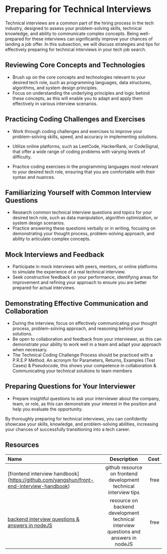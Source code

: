 # Preparing for Technical Interviews

Technical interviews are a common part of the hiring process in the tech industry, designed to assess your problem-solving
skills, technical knowledge, and ability to communicate complex concepts. Being well-prepared for these interviews can
significantly improve your chances of landing a job offer. In this subsection, we will discuss strategies and tips for
effectively preparing for technical interviews in your tech job search.

## Reviewing Core Concepts and Technologies

- Brush up on the core concepts and technologies relevant to your desired tech role, such as programming languages,
  data structures, algorithms, and system design principles.
- Focus on understanding the underlying principles and logic behind these concepts, as this will enable you to adapt and
  apply them effectively in various interview scenarios.

## Practicing Coding Challenges and Exercises

- Work through coding challenges and exercises to improve your problem-solving skills, speed, and accuracy in implementing
  solutions.
- Utilize online platforms, such as LeetCode, HackerRank, or CodeSignal, that offer a wide range of coding problems with
  varying levels of difficulty.
  
- Practice coding exercises in the programming languages most relevant to your desired tech role, ensuring that you are
  comfortable with their syntax and nuances.
  

## Familiarizing Yourself with Common Interview Questions

- Research common technical interview questions and topics for your desired tech role, such as data manipulation,
  algorithm optimization, or system design scenarios.
- Practice answering these questions verbally or in writing, focusing on demonstrating your thought process,
  problem-solving approach, and ability to articulate complex concepts.
  

## Mock Interviews and Feedback

- Participate in mock interviews with peers, mentors, or online platforms to simulate the experience of a real technical
  interview.
- Seek constructive feedback on your performance, identifying areas for improvement and refining your approach to ensure
  you are better prepared for actual interviews.

## Demonstrating Effective Communication and Collaboration

- During the interview, focus on effectively communicating your thought process, problem-solving approach, and reasoning
  behind your solutions.
- Be open to collaboration and feedback from your interviewer, as this can demonstrate your ability to work well in a team
  and adapt your approach when necessary.
- The Technical Coding Challenge Process should be practiced with a P.R.E.P Method. An acronym for Parameters, Returns, Examples (Test Cases) & Pseudocode, this shows your competence in collaboration & Communicating your technical solutions to team members 

## Preparing Questions for Your Interviewer

- Prepare insightful questions to ask your interviewer about the company, team, or role, as this can demonstrate your
  interest in the position and help you evaluate the opportunity.

By thoroughly preparing for technical interviews, you can confidently showcase your skills, knowledge, and problem-solving
abilities, increasing your chances of successfully transitioning into a tech career.

## Resources

| Name   | Description | Cost |
| :----- | :----: | ----: |
| [frontend interview handbook] (https://github.com/yangshun/front-end-interview-handbook)    |  github resource on frontend development technical interview tips   |   free |
| [backend interview questions & answers in nodeJS](https://www.simplilearn.com/node-js-interview-questions-and-answers-article)    |  resource on backend development technical interview questions and answers in nodeJS  |   free |